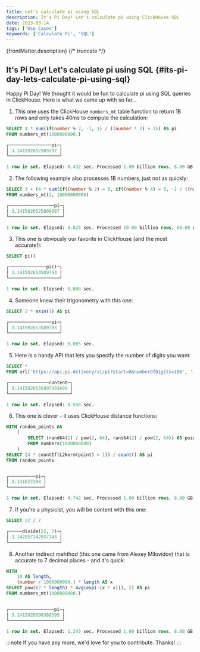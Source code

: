 ```yaml
---
title: Let's calculate pi using SQL
description: It's Pi Day! Let's calculate pi using ClickHouse SQL
date: 2023-03-14
tags: ['Use Cases']
keywords: ['Calculate Pi', 'SQL']
---
```


{frontMatter.description}
{/* truncate */}

## It's Pi Day! Let's calculate pi using SQL {#its-pi-day-lets-calculate-pi-using-sql}

Happy Pi Day! We thought it would be fun to calculate pi using SQL queries in ClickHouse. Here is what we came up with so far...


1. This one uses the ClickHouse `numbers_mt` table function to return 1B rows and only takes 40ms to compute the calculation:

```sql
SELECT 4 * sum(if(number % 2, -1, 1) / ((number * 2) + 1)) AS pi
FROM numbers_mt(1000000000.)

┌────────────────pi─┐
│ 3.141592652589797 │
└───────────────────┘

1 row in set. Elapsed: 0.432 sec. Processed 1.00 billion rows, 8.00 GB (2.32 billion rows/s., 18.53 GB/s.)
```

2. The following example also processes 1B numbers, just not as quickly:

```sql
SELECT 3 + (4 * sum(if((number % 2) = 0, if((number % 4) = 0, -1 / ((number * (number + 1)) * (number + 2)), 1 / ((number * (number + 1)) * (number + 2))), 0))) AS pi
FROM numbers_mt(2, 10000000000)

┌─────────────────pi─┐
│ 3.1415926525808087 │
└────────────────────┘

1 row in set. Elapsed: 9.825 sec. Processed 10.00 billion rows, 80.00 GB (1.02 billion rows/s., 8.14 GB/s.)
```

3. This one is obviously our favorite in ClickHouse (and the most accurate!):

```sql
SELECT pi()

┌──────────────pi()─┐
│ 3.141592653589793 │
└───────────────────┘

1 row in set. Elapsed: 0.008 sec.
```

4. Someone knew their trigonometry with this one:

```sql
SELECT 2 * asin(1) AS pi

┌────────────────pi─┐
│ 3.141592653589793 │
└───────────────────┘

1 row in set. Elapsed: 0.005 sec.
```

5. Here is a handy API that lets you specify the number of digits you want:

```sql
SELECT *
FROM url('https://api.pi.delivery/v1/pi?start=0&numberOfDigits=100', 'JSONEachRow')

┌───────────────content─┐
│ 3.1415926535897933e99 │
└───────────────────────┘

1 row in set. Elapsed: 0.556 sec.
```

6. This one is clever  - it uses ClickHouse distance functions:

```sql
WITH random_points AS
    (
        SELECT (rand64(1) / pow(2, 64), rand64(2) / pow(2, 64)) AS point
        FROM numbers(1000000000)
    )
SELECT (4 * countIf(L2Norm(point) < 1)) / count() AS pi
FROM random_points


┌──────────pi─┐
│ 3.141627208 │
└─────────────┘

1 row in set. Elapsed: 4.742 sec. Processed 1.00 billion rows, 8.00 GB (210.88 million rows/s., 1.69 GB/s.)
```

7. If you're a physicist, you will be content with this one:

```sql
SELECT 22 / 7

┌─────divide(22, 7)─┐
│ 3.142857142857143 │
└───────────────────┘
```

8. Another indirect mehthod (this one came from Alexey Milovidov) that is accurate to 7 decimal places - and it's quick:

```sql
WITH
    10 AS length,
    (number / 1000000000.) * length AS x
SELECT pow((2 * length) * avg(exp(-(x * x))), 2) AS pi
FROM numbers_mt(1000000000.)


┌─────────────────pi─┐
│ 3.1415926890388595 │
└────────────────────┘

1 row in set. Elapsed: 1.245 sec. Processed 1.00 billion rows, 8.00 GB (803.25 million rows/s., 6.43 GB/s.)
```

:::note
If you have any more, we'd love for you to contribute. Thanks!
:::